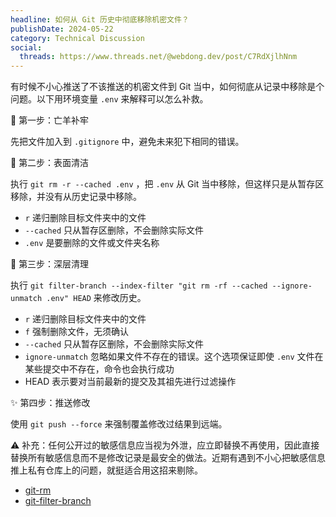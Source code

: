 ```yaml
---
headline: 如何从 Git 历史中彻底移除机密文件？
publishDate: 2024-05-22
category: Technical Discussion
social:
  threads: https://www.threads.net/@webdong.dev/post/C7RdXjlhNnm
---
```


有时候不小心推送了不该推送的机密文件到 Git 当中，如何彻底从记录中移除是个问题。以下用环境变量 `.env` 来解释可以怎么补救。

🐑 第一步：亡羊补牢

先把文件加入到 `.gitignore` 中，避免未来犯下相同的错误。

🌿 第二步：表面清洁

执行 `git rm -r --cached .env` ，把 `.env` 从 Git 当中移除，但这样只是从暂存区移除，并没有从历史记录中移除。

- `r` 递归删除目标文件夹中的文件
- `--cached` 只从暂存区删除，不会删除实际文件
- `.env` 是要删除的文件或文件夹名称

🧽 第三步：深层清理

执行 `git filter-branch --index-filter "git rm -rf --cached --ignore-unmatch .env" HEAD` 来修改历史。

- `r` 递归删除目标文件夹中的文件
- `f` 强制删除文件，无须确认
- `--cached` 只从暂存区删除，不会删除实际文件
- `ignore-unmatch` 忽略如果文件不存在的错误。这个选项保证即使 `.env` 文件在某些提交中不存在，命令也会执行成功
- HEAD 表示要对当前最新的提交及其祖先进行过滤操作

✨ 第四步：推送修改

使用 `git push --force` 来强制覆盖修改过结果到远端。

⚠ 补充：任何公开过的敏感信息应当视为外泄，应立即替换不再使用，因此直接替换所有敏感信息而不是修改记录是最安全的做法。近期有遇到不小心把敏感信息推上私有仓库上的问题，就挺适合用这招来剔除。

- [git-rm](https://git-scm.com/docs/git-rm)
- [git-filter-branch](https://git-scm.com/docs/git-filter-branch)
